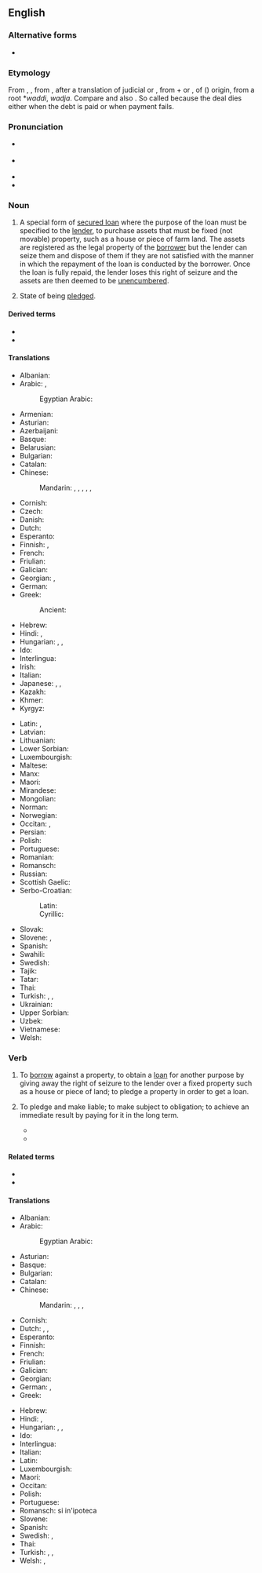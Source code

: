 ==English==
{{wikipedia}}

===Alternative forms===
* {{l|en|morgage}} {{qualifier|obsolete}}

===Etymology===
{{root|en|ine-pro|*mer-|id1=die|*wedʰ-}}
From {{etyl|xno|en}} {{m|fro|morgage}}, {{etyl|frm|en}} {{m|frm|mortgage}}, from {{etyl|fro|en}} {{m|fro|mort gage||death pledge}}, after a translation of judicial {{etyl|ML.|en}} {{m|la|mortuum vadium}} or {{m|la|mortuum wadium}}, from {{m|la|mortuum}} + {{m|la|vadium}} or {{m|la|wadium}}, of {{etyl|gem|en}} ({{etyl|frk|en}}) origin, from a root *''waddi'', ''wadja''. Compare {{m|en|gage}} and also {{m|en|wage}}. So called because the deal dies either when the debt is paid or when payment fails.

===Pronunciation===
* {{a|UK}} {{IPA|en|/ˈmɔː.ɡɪdʒ/}}
* {{a|US}} {{IPA|en|/ˈmɔɹ.ɡɪdʒ/}}
* {{audio|en|en-us-mortgage.ogg|Audio (US)}}
* {{hyph|en|mort|gage}}

===Noun===
{{en-noun|~}}

# {{lb|en|legal}} A special form of [[secured loan]] where the purpose of the loan must be specified to the [[lender]], to purchase assets that must be fixed (not movable) property, such as a house or piece of farm land. The assets are registered as the legal property of the [[borrower]] but the lender can seize them and dispose of them if they are not satisfied with the manner in which the repayment of the loan is conducted by the borrower. Once the loan is fully repaid, the lender loses this right of seizure and the assets are then deemed to be [[unencumbered]].
#: {{ux|en|We're renting a property in the city centre because we can't afford to get a '''mortgage''' yet.}}
# {{lb|en|obsolete}} State of being [[pledge]]d.
#: {{ux|en|lands given in '''mortgage'''}}

====Derived terms====
* {{l|en|anaconda mortgage}}
* {{l|en|mortgage-backed}}

====Translations====
{{trans-top|special form of secured loan}}
* Albanian: {{t+|sq|hipotekë|f}}
* Arabic: {{t+|ar|رَهْن|m}}, {{t|ar|رَهْن عَقَارِيّ|m}}
*: Egyptian Arabic: {{t|arz|رهن|m|tr=rahn}}
* Armenian: {{t+|hy|հիպոթեկ|sc=Armn}}
* Asturian: {{t|ast|hipoteca|f}}
* Azerbaijani: {{t|az|ipoteka}}
* Basque: {{t+|eu|hipoteka}}
* Belarusian: {{t|be|іпатэ́ка|f}}
* Bulgarian: {{t+|bg|ипоте́ка|f}}
* Catalan: {{t+|ca|hipoteca|f}}
* Chinese:
*: Mandarin: {{t+|cmn|抵押|tr=dǐyā|sc=Hani}}, {{t|cmn|[[抵押]][[貸款]]|sc=Hani}}, {{t|cmn|[[抵押]][[贷款]]|tr=dǐyā dàikuǎn|sc=Hani}}, {{t+|cmn|按揭|tr=ànjiē|sc=Hani}}, {{qualifier|home loan}} {{t+|cmn|房貸|sc=Hani}}, {{t+|cmn|房贷|tr=fángdài|sc=Hani}}
* Cornish: {{t|kw|marwostel|m}}
* Czech: {{t+|cs|hypotéka|f}}
* Danish: {{t|da|pant}}
* Dutch: {{t+|nl|hypotheek|m}}
* Esperanto: {{t|eo|hipoteko}}
* Finnish: {{t+|fi|asuntolaina}}, {{t+|fi|kiinnelaina}}
* French: {{t+|fr|hypothèque|f}}
* Friulian: {{t|fur|ipoteche|f}}
* Galician: {{t|gl|hipoteca|f}}
* Georgian: {{t|ka|იპოთეკა|sc=Geor}}, {{t|ka|გირაო}}
* German: {{t+|de|Hypothek|f}}
* Greek: {{t+|el|υποθήκη|f|sc=Grek}}
*: Ancient: {{t|grc|ὑποθήκη|f}}
* Hebrew: {{t+|he|משכנתא|f|tr=mashkánta|sc=Hebr}}
* Hindi: {{t+|hi|गिरो}}, {{t+|hi|रेहन|m}}
* Hungarian: {{t+|hu|jelzálog}}, {{t|hu|jelzálogkölcsön}}, {{t+|hu|jelzáloghitel}}
* Ido: {{t+|io|hipoteko}}
* Interlingua: {{t|ia|hypotheca}}
* Irish: {{t|ga|morgáiste|m}}
* Italian: {{t+|it|ipoteca|f}}
* Japanese: {{t+|ja|抵当|tr=ていとう, teitō|sc=Jpan}}, {{t+|ja|抵当権|tr=ていとうけん, teitōken|sc=Jpan}}, {{t|ja|住宅ローン|tr=じゅうたくローン, jūtaku-rōn|sc=Jpan}}
* Kazakh: {{t|kk|ипотека|sc=Cyrl}}
* Khmer: {{t|km|និក្ខេប|tr=nikkʰeɛp|sc=Khmr}}
* Kyrgyz: {{t|ky|ипотека|sc=Cyrl}}
{{trans-mid}}
* Latin: {{t|la|pignus|n}}, {{t|la|hypotheca|f}}
* Latvian: {{t|lv|hipotēka}}
* Lithuanian: {{t|lt|ipoteka}}
* Lower Sorbian: {{t|dsb|hypoteka|f}}
* Luxembourgish: {{t|lb|Hypothéik|f}}
* Maltese: {{t|mt|ipoteka|f}}
* Manx: {{t|gv|gioaldeeaght}}
* Maori: {{t|mi|mōkete}}
* Mirandese: {{t|mwl|heipoteca|f}}
* Mongolian: {{t-needed|mn}}
* Norman: {{t|nrf|hypothèque|f}}
* Norwegian: {{t|no|hypotek|n}}
* Occitan: {{t|oc|emprecairada|f}}, {{t|oc|empenhoradura|f}}
* Persian: {{t+|fa|رهن|tr=rahn|sc=fa-Arab}}
* Polish: {{t+|pl|hipoteka|f}}
* Portuguese: {{t+|pt|hipoteca|f}}
* Romanian: {{t+|ro|ipotecă|f}}
* Romansch: {{t|rm|ipoteca|f}}
* Russian: {{t+|ru|ипоте́ка|f}}
* Scottish Gaelic: {{t|gd|morgaidse}}
* Serbo-Croatian:
*: Latin: {{t+|sh|hipoteka|f|sc=Cyrl}}
*: Cyrillic: {{t|sh|хипотека|f|sc=Cyrl}}
* Slovak: {{t+|sk|hypotéka|f}}
* Slovene: {{t+|sl|hipoteka|f}}, {{t|sl|zastavitev|f}}
* Spanish: {{t+|es|hipoteca|f}}
* Swahili: {{t|sw|rehani}}
* Swedish: {{t+|sv|hypotek|n}}
* Tajik: {{t|tg|гаравпулӣ|sc=Cyrl}}
* Tatar: {{t|tt|ипотека|sc=Cyrl}}
* Thai: {{t+|th|จำนอง}}
* Turkish: {{t+|tr|ipotek}}, {{t+|tr|rehin}}, {{t+|tr|tutu}}
* Ukrainian: {{t+|uk|іпоте́ка|sc=Cyrl}}
* Upper Sorbian: {{t|hsb|hypoteka|f}}
* Uzbek: {{t+|uz|ipoteka}}
* Vietnamese: {{t|vi|quyền cầm cố}}
* Welsh: {{t+|cy|morgais|m}}
{{trans-bottom}}

===Verb===
{{en-verb}}

# {{lb|en|transitive|legal}} To [[borrow]] against a property, to obtain a [[loan]] for another purpose by giving away the right of seizure to the lender over a fixed property such as a house or piece of land; to pledge a property in order to get a loan.
#: {{ux|en|to '''mortgage''' a property, an estate, or a shop}}
#: {{ux|en|We '''mortgaged''' our house in order to start a company.}}
# {{lb|en|transitive|figurative}} To pledge and make liable; to make subject to obligation; to achieve an immediate result by paying for it in the long term.
#* {{quote-book|en|year=1982|author=Verne Moberg|title=The Truth and Work of [[w:Victoria Benedictsson|Victoria Benedictsson]]|page=72|passage=She '''mortgaged''' her future for the pleasures of the relationship with the sculptor, a relationship she knew would be short.}}
#* {{quote-book|en|year=2001|author=Antony Rowland|title=[[w:Tony Harrison|Tony Harrison]] and the Holocaust|page=193|passage=Like a latter-day [[w:Faustus|Faustus]] who has '''mortgaged''' his soul to the pursuit of his art, Harrison now desperately craves the paternal love from which his learning has estranged him.}}

====Related terms====
* {{l|en|mortgagee}}
* {{l|en|mortgager}}

====Translations====
{{trans-top|to borrow against a property}}
* Albanian: {{t+|sq|hipotekoj}}
* Arabic:
*: Egyptian Arabic: {{t|arz|رهن|tr=rahan}}
* Asturian: {{t|ast|hipotecar}}
* Basque: {{t|eu|hipotekatu}}
* Bulgarian: {{t|bg|ипотеки́рам}}
* Catalan: {{t+|ca|hipotecar}}
* Chinese:
*: Mandarin: {{t+|cmn|按揭|tr=ànjiē|sc=Hani}}, {{t+|cmn|抵押|tr=dǐyā|sc=Hani}}, {{t+|cmn|質押}}, {{t+|cmn|质押|tr=zhíyā}}
* Cornish: {{t|kw|marwostla}}
* Dutch: {{t+|nl|hypothekeren}}, {{t|nl|lijfrente afsluiten}}, {{t+|nl|verpanden}}
* Esperanto: {{t|eo|hipoteki}}
* Finnish: {{t+|fi|kiinnittää}}
* French: {{t+|fr|hypothéquer}}
* Friulian: {{t|fur|ipotecâ}}
* Galician: {{t|gl|hipotecar}}
* Georgian: {{t|ka|დაგირავება}}
* German: {{t+|de|verpfänden}}, {{t|de|eine Hypothek aufnehmen}}
* Greek: {{t+|el|υποθηκεύω|sc=Grek}}
{{trans-mid}}
* Hebrew: {{t+|he|משכן|tr=mishkén|sc=Hebr}}
* Hindi: {{t+|hi|गिरवी}}, {{t+|hi|रेहन}}
* Hungarian: {{t|hu|[[jelzálog]][[-val|gal]] [[terhel]]}}, {{t|hu|[[jelzálog]][[-ot|ot]] [[tesz]]/[[tetet]] rá}}, {{t+|hu|elzálogosít}}
* Ido: {{t+|io|hipotekizar}}
* Interlingua: {{t|ia|hypothecar}}
* Italian: {{t+|it|ipotecare}}
* Latin: {{t|la|pignerō}}
* Luxembourgish: {{t|lb|hypothekéieren}}
* Maori: {{t|mi|mōkete}}
* Occitan: {{t|oc|emprecairar}}
* Polish: {{t|pl|obciążać hipotekę}}
* Portuguese: {{t+|pt|hipotecar}}
* Romansch: {{t|rm|prender}} si in'ipoteca
* Slovene: {{t|sl|zastaviti}}
* Spanish: {{t+|es|hipotecar}}
* Swedish: {{t+|sv|belåna}}, {{t+|sv|inteckna}}
* Thai: {{t+|th|จำนอง}}
* Turkish: {{t|tr|ipotek vermek}}, {{t|tr|rehin vermek}}, {{t|tr|tutu vermek}}
* Welsh: {{t+|cy|morgeisio}}, {{t|cy|arwystlo}}
{{trans-bottom}}